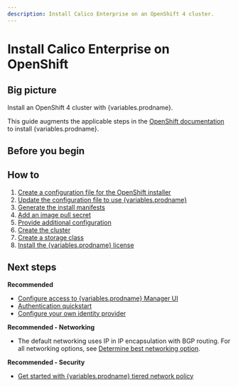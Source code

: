 ```yaml
---
description: Install Calico Enterprise on an OpenShift 4 cluster.
---
```


# Install Calico Enterprise on OpenShift


## Big picture

Install an OpenShift 4 cluster with {variables.prodname}.

This guide augments the applicable steps in the [OpenShift documentation](https://cloud.redhat.com/openshift/install) to install {variables.prodname}.

## Before you begin

<InstallOpenshiftBeforeYouBegin />

## How to

1. [Create a configuration file for the OpenShift installer](#create-a-configuration-file-for-the-openshift-installer)
1. [Update the configuration file to use {variables.prodname}](#update-the-configuration-file-to-use-calico-enterprise)
1. [Generate the install manifests](#generate-the-install-manifests)
1. [Add an image pull secret](#add-an-image-pull-secret)
1. [Provide additional configuration](#provide-additional-configuration)
1. [Create the cluster](#create-the-cluster)
1. [Create a storage class](#create-a-storage-class)
1. [Install the {variables.prodname} license](#install-the-calico-enterprise-license)

<InstallOpenShift clusterType='standalone' />

## Next steps

**Recommended**

- [Configure access to {variables.prodname} Manager UI](../../../operations/cnx/access-the-manager.mdx)
- [Authentication quickstart](../../../operations/cnx/authentication-quickstart.mdx)
- [Configure your own identity provider](../../../operations/cnx/configure-identity-provider.mdx)

**Recommended - Networking**

- The default networking uses IP in IP encapsulation with BGP routing. For all networking options, see [Determine best networking option](../../../networking/determine-best-networking.mdx).

**Recommended - Security**

- [Get started with {variables.prodname} tiered network policy](../../../network-policy/policy-tiers/tiered-policy.mdx)
